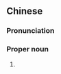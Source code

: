 {{also|太平经}}
==Chinese==
{{zh-forms|s=太平经|type=21}}

===Pronunciation===
{{zh-pron
|m=Tàipíngjīng
|c=taai3 ping4 ging1
|cat=pn
}}

===Proper noun===
{{zh-proper noun}}

# ''{{w|The Classic of Great Peace}}''